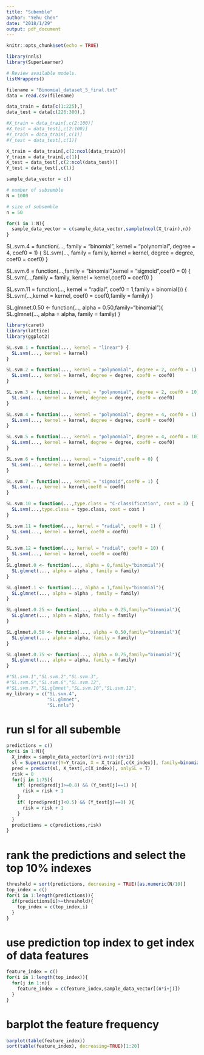 ```yaml
---
title: "Subemble"
author: "Yehu Chen"
date: "2018/1/29"
output: pdf_document
---
```


```r
knitr::opts_chunk$set(echo = TRUE)
```

```r
library(nnls)
library(SuperLearner)

# Review available models.
listWrappers()
```

```r
filename = "Binomial_dataset_5_final.txt"
data = read.csv(filename)

data_train = data[c(1:225),]
data_test = data[c(226:300),]

#X_train = data_train[,c(2:100)]
#X_test = data_test[,c(2:100)]
#Y_train = data_train[,c(1)]
#Y_test = data_test[,c(1)]

X_train = data_train[,c(2:ncol(data_train))]
Y_train = data_train[,c(1)]
X_test = data_test[,c(2:ncol(data_test))]
Y_test = data_test[,c(1)]

sample_data_vector = c()

# number of subsemble
N = 1000

# size of subsemble
n = 50

for(i in 1:N){
  sample_data_vector = c(sample_data_vector,sample(ncol(X_train),n))
}

```

SL.svm.4 = function(..., family = "binomial", kernel = "polynomial", degree = 4, coef0 = 1) {
  SL.svm(..., family = family, kernel = kernel, degree = degree, coef0 = coef0)
}


SL.svm.6 = function(...,family = "binomial",kernel = "sigmoid",coef0 = 0) {
  SL.svm(...,family = family, kernel = kernel,coef0 = coef0)
}

SL.svm.11 = function(..., kernel = "radial", coef0 = 1,family = binomial()) {
  SL.svm(...,kernel = kernel, coef0 = coef0,family = family)
}

SL.glmnet.0.50 <- function(..., alpha = 0.50,family="binomial"){
  SL.glmnet(..., alpha = alpha, family = family)
}

```r
library(caret)
library(lattice)
library(ggplot2)

SL.svm.1 = function(..., kernel = "linear") {
  SL.svm(..., kernel = kernel)
}

SL.svm.2 = function(..., kernel = "polynomial", degree = 2, coef0 = 1) {
  SL.svm(..., kernel = kernel, degree = degree, coef0 = coef0)
}

SL.svm.3 = function(..., kernel = "polynomial", degree = 2, coef0 = 10) {
  SL.svm(..., kernel = kernel, degree = degree, coef0 = coef0)
}

SL.svm.4 = function(..., kernel = "polynomial", degree = 4, coef0 = 1) {
  SL.svm(..., kernel = kernel, degree = degree, coef0 = coef0)
}

SL.svm.5 = function(..., kernel = "polynomial", degree = 4, coef0 = 10) {
  SL.svm(..., kernel = kernel, degree = degree, coef0 = coef0)
}

SL.svm.6 = function(..., kernel = "sigmoid",coef0 = 0) {
  SL.svm(..., kernel = kernel,coef0 = coef0)
}

SL.svm.7 = function(..., kernel = "sigmoid",coef0 = 1) {
  SL.svm(..., kernel = kernel,coef0 = coef0)
}

SL.svm.10 = function(...,type.class = "C-classification", cost = 3) {
  SL.svm(...,type.class = type.class, cost = cost )
}

SL.svm.11 = function(..., kernel = "radial", coef0 = 1) {
  SL.svm(..., kernel = kernel, coef0 = coef0)
}

SL.svm.12 = function(..., kernel = "radial", coef0 = 10) {
  SL.svm(..., kernel = kernel, coef0 = coef0)
}
SL.glmnet.0 <- function(..., alpha = 0,family="binomial"){
  SL.glmnet(..., alpha = alpha , family = family)
}

SL.glmnet.1 <- function(..., alpha = 1,family="binomial"){
  SL.glmnet(..., alpha = alpha , family = family)
}

SL.glmnet.0.25 <- function(..., alpha = 0.25,family="binomial"){
  SL.glmnet(..., alpha = alpha, family = family)
}

SL.glmnet.0.50 <- function(..., alpha = 0.50,family="binomial"){
  SL.glmnet(..., alpha = alpha, family = family)
}

SL.glmnet.0.75 <- function(..., alpha = 0.75,family="binomial"){
  SL.glmnet(..., alpha = alpha, family = family)
}

#"SL.svm.1","SL.svm.2","SL.svm.3",
#"SL.svm.5","SL.svm.6","SL.svm.12",
#"SL.svm.7","SL.glmnet","SL.svm.10","SL.svm.11",
my_library = c("SL.svm.4",
               "SL.glmnet",
               "SL.nnls")
```


# run sl for all subemble
```r
predictions = c()
for(i in 1:N){
  X_index = sample_data_vector[(n*i-n+1):(n*i)]
  sl = SuperLearner(Y=Y_train, X = X_train[,c(X_index)], family=binomial(),SL.library=my_library)
  pred = predict(sl, X_test[,c(X_index)], onlySL = T)
  risk = 0
  for(j in 1:75){
    if( (pred$pred[j]>=0.8) && (Y_test[j]==1) ){
      risk = risk + 1
    }
    if( (pred$pred[j]<0.5) && (Y_test[j]==0) ){
      risk = risk + 1
    }
  }
  predictions = c(predictions,risk)
}

```

# rank the predictions and select the top 10% indexes
```r
threshold = sort(predictions, decreasing = TRUE)[as.numeric(N/10)]
top_index = c()
for(i in 1:length(predictions)){
  if(predictions[i]>=threshold){
    top_index = c(top_index,i)
  }
}
```

# use prediction top index to get index of data features
```r
feature_index = c()
for(i in 1:length(top_index)){
  for(j in 1:n){
    feature_index = c(feature_index,sample_data_vector[(n*i+j)])
  }
}
```

# barplot the feature frequency
```r
barplot(table(feature_index))
sort(table(feature_index), decreasing=TRUE)[1:20]
```

